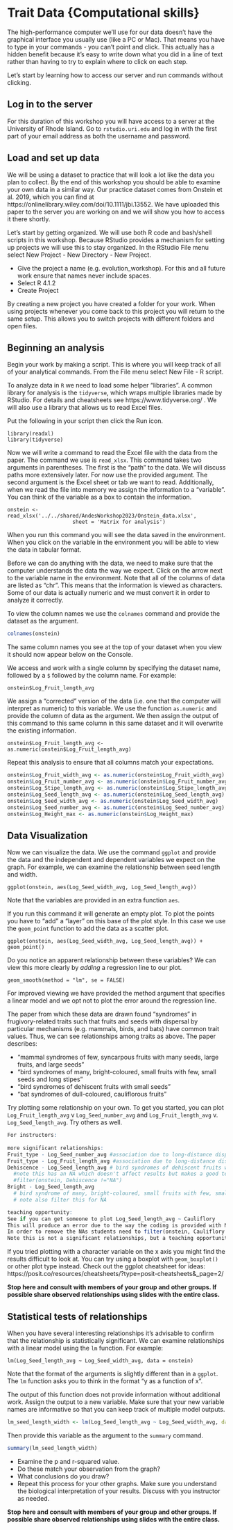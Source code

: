 # Trait Data {Computational skills}

The high-performance computer we'll use for our data doesn't have the graphical interface
you usually use (like a PC or Mac).
That means you have to type in your commands - you can't point and click.
This actually has a hidden benefit because it's easy to write down what you did in
a line of text rather than having to try to explain where to click on each step.

Let's start by learning how to access our server and run commands without clicking.

## Log in to the server

For this duration of this workshop you will have access to a server at the University of Rhode Island. Go to `rstudio.uri.edu` and log in with the first part of your email address as both the username and password. 

## Load and set up data

We will be using a dataset to practice that will look a lot like the data you plan to collect.
By the end of this workshop you should be able to examine your own data in a similar way.
Our practice dataset comes from Onstein et al. 2019, which you can find at https://onlinelibrary.wiley.com/doi/10.1111/jbi.13552.
We have uploaded this paper to the server you are working on and we will show you how to access it there shortly.

Let's start by getting organized.
We will use both R code and bash/shell scripts in this workshop.
Because RStudio provides a mechanism for setting up projects we will use this to stay organized.
In the RStudio File menu select New Project - New Directory - New Project.

* Give the project a name (e.g. evolution_workshop). For this and all future work ensure that names never include spaces.
* Select R 4.1.2
* Create Project

By creating a new project you have created a folder for your work.
When using projects whenever you come back to this project you will return to the same setup.
This allows you to switch projects with different folders and open files.

## Beginning an analysis

Begin your work by making a script.
This is where you will keep track of all of your analytical commands.
From the File menu select New File - R script.

To analyze data in `R` we need to load some helper "libraries". A common library for analysis is the `tidyverse`, which wraps multiple libraries made by RStudio. For details and cheatsheets see https://www.tidyverse.org/ . We will also use a library that allows us to read Excel files.

Put the following in your script then click the Run icon.

```
library(readxl)
library(tidyverse)
```

Now we will write a command to read the Excel file with the data from the paper.
The command we use is `read_xlsx`.
This command takes two arguments in parentheses.
The first is the "path" to the data.
We will discuss paths more extensively later.
For now use the provided argument.
The second argument is the Excel sheet or tab we want to read.
Additionally, when we read the file into memory we assign the information to a "variable".
You can think of the variable as a box to contain the information.

```
onstein <- read_xlsx('../../shared/AndesWorkshop2023/Onstein_data.xlsx',
                     sheet = 'Matrix for analysis')
```

When you run this command you will see the data saved in the environment.
When you click on the variable in the environment you will be able to view the data in tabular format.

Before we can do anything with the data, we need to make sure that the computer understands
the data the way we expect.
Click on the arrow next to the variable name in the environment.
Note that all of the columns of data are listed as "chr".
This means that the information is viewed as characters.
Some of our data is actually numeric and we must convert it in order to analyze it correctly.

To view the column names we use the `colnames` command and provide the dataset as the argument.

```r
colnames(onstein)
```

The same column names you see at the top of your dataset when you view it should now appear below on the Console.

We access and work with a single column by specifying the dataset name, followed by a `$` followed by the column name. For example:

```
onstein$Log_Fruit_length_avg
```

We assign a "corrected" version of the data (i.e. one that the computer will interpret as numeric) to this variable. We use the function `as.numeric` and provide the column of data as the argument. We then assign the output of this command to this same column in this same dataset and it will overwrite the existing information.

```
onstein$Log_Fruit_length_avg <- as.numeric(onstein$Log_Fruit_length_avg)
```

Repeat this analysis to ensure that all columns match your expectations.

```r
onstein$Log_Fruit_width_avg <- as.numeric(onstein$Log_Fruit_width_avg)
onstein$Log_Fruit_number_avg <- as.numeric(onstein$Log_Fruit_number_avg)
onstein$Log_Stipe_length_avg <- as.numeric(onstein$Log_Stipe_length_avg)
onstein$Log_Seed_length_avg <- as.numeric(onstein$Log_Seed_length_avg)
onstein$Log_Seed_width_avg <- as.numeric(onstein$Log_Seed_width_avg)
onstein$Log_Seed_number_avg <- as.numeric(onstein$Log_Seed_number_avg)
onstein$Log_Height_max <- as.numeric(onstein$Log_Height_max)
```

## Data Visualization

Now we can visualize the data.
We use the command `ggplot` and provide the data and the independent and dependent variables we expect on the graph.
For example, we can examine the relationship between seed length and width.

```
ggplot(onstein, aes(Log_Seed_width_avg, Log_Seed_length_avg))
```

Note that the variables are provided in an extra function `aes`.

If you run this command it will generate an empty plot. To plot the points you have to "add" a "layer" on this base of the plot style. In this case we use the `geom_point` function to add the data as a scatter plot.

```
ggplot(onstein, aes(Log_Seed_width_avg, Log_Seed_length_avg)) + geom_point()
```

Do you notice an apparent relationship between these variables?
We can view this more clearly by *adding* a regression line to our plot.

```
geom_smooth(method = "lm", se = FALSE)
```

For improved viewing we have provided the method argument that specifies a linear model and we opt not to plot the error around the regression line.

The paper from which these data are drawn found "syndromes" in frugivory-related traits
such that fruits and seeds with dispersal by particular mechanisms (e.g. mammals, birds, and bats) have common trait values.
Thus, we can see relationships among traits as above.
The paper describes:

* "mammal syndromes of few, syncarpous fruits with many seeds, large fruits, and large seeds"
* "bird syndromes of many, bright-coloured, small fruits with few, small seeds and long stipes"
* "bird syndromes of dehiscent fruits with small seeds"
* "bat syndromes of dull-coloured, cauliflorous fruits"

Try plotting some relationship on your own. To get you started, you can plot `Log_Fruit_length_avg` v `Log_Seed_number_avg` and `Log_Fruit_length_avg` v. `Log_Seed_length_avg`. Try others as well.

```r
For instructors: 
  
more significant relationships:
Fruit_type - Log_Seed_number_avg #association due to long-distance dispersal
Fruit_type - Log_Fruit_length_avg #association due to long-distance dispersal
Dehiscence - Log_Seed_length_avg # bird syndromes of dehiscent fruits with small seeds
  #note this has an NA which doesn't affect results but makes a good teaching opportunity
  #filter(onstein, Dehiscence !="NA")
Bright - Log_Seed_length_avg 
  # bird syndrome of many, bright-coloured, small fruits with few, small seeds and long stipes
  # note also filter this for NA

teaching opportunity:
See if you can get someone to plot Log_Seed_length_avg ~ Cauliflory
This will produce an error due to the way the coding is provided with NAs
In order to remove the NAs students need to filter(onstein, Cauliflory != "NA")
Note this is not a significant relationships, but a teaching opportunity
```

If you tried plotting with a character variable on the x axis you might find the results difficult to look at.
You can try using a boxplot with `geom_boxplot()` or other plot type instead.
Check out the ggplot cheatsheet for ideas: https://posit.co/resources/cheatsheets/?type=posit-cheatsheets&_page=2/

**Stop here and consult with members of your group and other groups. If possible share observed relationships using slides with the entire class.**

## Statistical tests of relationships

When you have several interesting relationships it's advisable to confirm that the relationship is statistically significant.
We can examine relationships with a linear model using the `lm` function.
For example:

```
lm(Log_Seed_length_avg ~ Log_Seed_width_avg, data = onstein)
```

Note that the format of the arguments is slightly different than in a `ggplot`.
The `lm` function asks you to think in the format "y as a function of x".

The output of this function does not provide information without additional work.
Assign the output to a new variable. Make sure that your new variable names are informative so that you can keep track of multiple model outputs.

```r
lm_seed_length_width <- lm(Log_Seed_length_avg ~ Log_Seed_width_avg, data = onstein)
```

Then provide this variable as the argument to the `summary` command.

```r
summary(lm_seed_length_width)
```

* Examine the p and r-squared value.
* Do these match your observation from the graph?
* What conclusions do you draw?
* Repeat this process for your other graphs. Make sure you understand the biological interpretation of your results. Discuss with you instructor as needed.

**Stop here and consult with members of your group and other groups. If possible share observed relationships using slides with the entire class.**
